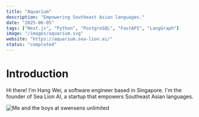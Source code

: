 ```yaml
---
title: "Aquarium"
description: "Empowering Southeast Asian languages."
date: "2025-06-05"
tags: ["Next.js", "Python", "PostgreSQL", "FastAPI", "LangGraph"]
image: "/images/aquarium.svg"
website: "https://aquarium.sea-lion.ai/"
status: "completed"
---
```


# Introduction

Hi there! I'm Hang Wei, a software engineer based in Singapore. I'm the founder of Sea Lion AI, a startup that empowers Southeast Asian languages.

![Me and the boys at swensens unlimited](/images/aquarium-swensens.png)
